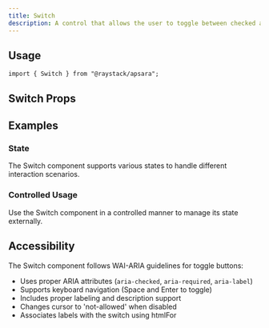 ```yaml
---
title: Switch
description: A control that allows the user to toggle between checked and not checked.
---
```



<Demo data={playground} />

## Usage

```tsx
import { Switch } from "@raystack/apsara";
```

## Switch Props

<auto-type-table path="./props.ts" name="SwitchProps" />

## Examples

### State

The Switch component supports various states to handle different interaction scenarios.

<Demo data={stateDemo} />

### Controlled Usage

Use the Switch component in a controlled manner to manage its state externally.

<Demo data={controlDemo} />

## Accessibility

The Switch component follows WAI-ARIA guidelines for toggle buttons:

- Uses proper ARIA attributes (`aria-checked`, `aria-required`, `aria-label`)
- Supports keyboard navigation (Space and Enter to toggle)
- Includes proper labeling and description support
- Changes cursor to 'not-allowed' when disabled
- Associates labels with the switch using htmlFor
